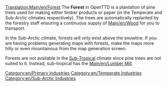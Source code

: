[[Translation:Main/en/Forest]]
{{en/Industries|name=Forest
|image=Forest(industry).png
|caption=Temperate
|image2=Snowforest.png
|caption2=Sub-Arctic
|climates=[[Main/en/Climates#Temperate|Temperate]], [[Main/en/Climates#Sub-arctic|Sub-Arctic]]
|accepts=Nothing
|produces=[[Main/en/Wood]]
}}
The '''Forest''' in OpenTTD is a plantation of pine trees used for making either timber products or paper (in the Temperate and Sub-Arctic climates respectively).  The trees are automatically replanted by the forestry staff ensuring a continuous supply of [[Main/en/Wood]] for you to transport.

In the Sub-Arctic climate, forests will only exist above the snowline.  If you are having problems generating maps with forests, make the maps more hilly or even mountainous from the map generation screen.

Forests are not available in the [[Main/en/Climates#Sub-tropical|Sub-Tropical]] climate since pine trees are not suited to it. Instead, sub-tropical has the [[Main/en/Lumber Mill]].

{{en/Navbox Industries}}

[[Category:en/Primary Industries]]
[[Category:en/Temperate Industries]]
[[Category:en/Sub-Arctic Industries]]